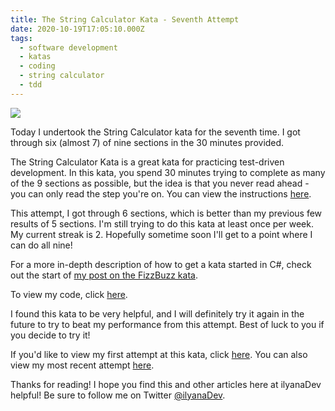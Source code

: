 ```yaml
---
title: The String Calculator Kata - Seventh Attempt
date: 2020-10-19T17:05:10.000Z
tags:
  - software development
  - katas
  - coding
  - string calculator
  - tdd
---
```


![](stringcalc7.png)

Today I undertook the String Calculator kata for the seventh time. I got through six (almost 7) of nine sections in the 30 minutes provided.

The String Calculator Kata is a great kata for practicing test-driven development. In this kata, you spend 30 minutes trying to complete as many of the 9 sections as possible, but the idea is that you never read ahead - you can only read the step you're on. You can view the instructions [here](https://github.com/ardalis/kata-catalog/blob/master/katas/String%20Calculator.md).

This attempt, I got through 6 sections, which is better than my previous few results of 5 sections. I'm still trying to do this kata at least once per week. My current streak is 2. Hopefully sometime soon I'll get to a point where I can do all nine!

For a more in-depth description of how to get a kata started in C#, check out the start of [my post on the FizzBuzz kata](https://ilyana.dev/blog/2020-06-22-fizzbuzz-kata-PPP/).

To view my code, click [here](https://github.com/ilyanaDev/KataPractice/tree/master/StringCalculator/2020-10-19).

I found this kata to be very helpful, and I will definitely try it again in the future to try to beat my performance from this attempt. Best of luck to you if you decide to try it!

If you'd like to view my first attempt at this kata, click [here](https://ilyana.dev/blog/2020-06-22-string-calculator-kata-firsttry/). You can also view my most recent attempt [here](https://github.com/ilyanaDev/KataPractice/tree/master/StringCalculator/2020-10-13).

Thanks for reading! I hope you find this and other articles here at ilyanaDev helpful! Be sure to follow me on Twitter [@ilyanaDev](https://twitter.com/ilyanaDev).
